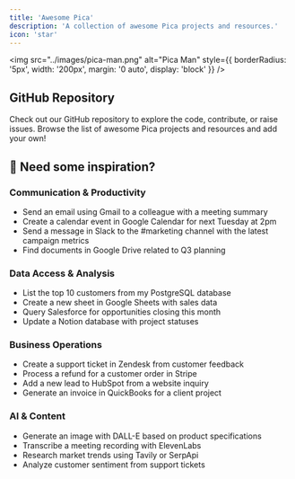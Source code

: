```yaml
---
title: 'Awesome Pica'
description: 'A collection of awesome Pica projects and resources.'
icon: 'star'
---
```


<img
  src="../images/pica-man.png"
  alt="Pica Man"
  style={{ borderRadius: '5px', width: '200px', margin: '0 auto', display: 'block' }}
/>

## GitHub Repository

<Card title="@picahq/awesome-pica" icon="github" href="https://github.com/picahq/awesome-pica" horizontal>
Check out our GitHub repository to explore the code, contribute, or raise issues.
</Card>

<Note>
Browse the list of awesome Pica projects and resources and add your own!
</Note>

## 🚀 Need some inspiration?

### Communication & Productivity
- Send an email using Gmail to a colleague with a meeting summary
- Create a calendar event in Google Calendar for next Tuesday at 2pm
- Send a message in Slack to the #marketing channel with the latest campaign metrics
- Find documents in Google Drive related to Q3 planning

### Data Access & Analysis
- List the top 10 customers from my PostgreSQL database
- Create a new sheet in Google Sheets with sales data
- Query Salesforce for opportunities closing this month
- Update a Notion database with project statuses

### Business Operations
- Create a support ticket in Zendesk from customer feedback
- Process a refund for a customer order in Stripe
- Add a new lead to HubSpot from a website inquiry
- Generate an invoice in QuickBooks for a client project

### AI & Content
- Generate an image with DALL-E based on product specifications
- Transcribe a meeting recording with ElevenLabs
- Research market trends using Tavily or SerpApi
- Analyze customer sentiment from support tickets
